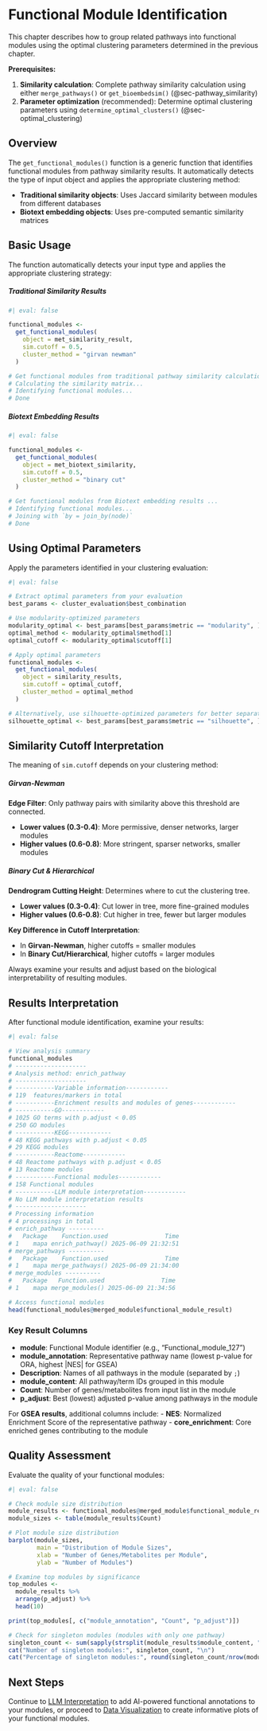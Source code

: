 # Functional Module Identification {#sec-get_functional_modules}

This chapter describes how to group related pathways into functional modules using the optimal clustering parameters determined in the previous chapter.

::: callout-important
**Prerequisites:**

1.  **Similarity calculation**: Complete pathway similarity calculation using either `merge_pathways()` or `get_bioembedsim()` (@sec-pathway_similarity)
2.  **Parameter optimization** (recommended): Determine optimal clustering parameters using `determine_optimal_clusters()` (@sec-optimal_clustering)
:::

## Overview

The `get_functional_modules()` function is a generic function that identifies functional modules from pathway similarity results. It automatically detects the type of input object and applies the appropriate clustering method:

-   **Traditional similarity objects**: Uses Jaccard similarity between modules from different databases
-   **Biotext embedding objects**: Uses pre-computed semantic similarity matrices

## Basic Usage

The function automatically detects your input type and applies the appropriate clustering strategy:

::: panel-tabset
##### Traditional Similarity Results

```r
#| eval: false

functional_modules <- 
  get_functional_modules(
    object = met_similarity_result,
    sim.cutoff = 0.5,
    cluster_method = "girvan newman"
  )

# Get functional modules from traditional pathway similarity calculation results ...
# Calculating the similarity matrix...
# Identifying functional modules...
# Done
```

##### Biotext Embedding Results

```r
#| eval: false

functional_modules <- 
  get_functional_modules(
    object = met_biotext_similarity,
    sim.cutoff = 0.5,
    cluster_method = "binary cut"
  )

# Get functional modules from Biotext embedding results ...
# Identifying functional modules...
# Joining with `by = join_by(node)`
# Done
```
:::

## Using Optimal Parameters

Apply the parameters identified in your clustering evaluation:

```r
#| eval: false

# Extract optimal parameters from your evaluation
best_params <- cluster_evaluation$best_combination

# Use modularity-optimized parameters
modularity_optimal <- best_params[best_params$metric == "modularity", ]
optimal_method <- modularity_optimal$method[1]
optimal_cutoff <- modularity_optimal$cutoff[1]

# Apply optimal parameters
functional_modules <- 
  get_functional_modules(
    object = similarity_results,
    sim.cutoff = optimal_cutoff,
    cluster_method = optimal_method
  )

# Alternatively, use silhouette-optimized parameters for better separation
silhouette_optimal <- best_params[best_params$metric == "silhouette", ]
```

## Similarity Cutoff Interpretation

The meaning of `sim.cutoff` depends on your clustering method:

::: panel-tabset
##### Girvan-Newman

**Edge Filter**: Only pathway pairs with similarity above this threshold are connected.

-   **Lower values (0.3-0.4)**: More permissive, denser networks, larger modules
-   **Higher values (0.6-0.8)**: More stringent, sparser networks, smaller modules

##### Binary Cut & Hierarchical

**Dendrogram Cutting Height**: Determines where to cut the clustering tree.

-   **Lower values (0.3-0.4)**: Cut lower in tree, more fine-grained modules\
-   **Higher values (0.6-0.8)**: Cut higher in tree, fewer but larger modules
:::

::: callout-note
**Key Difference in Cutoff Interpretation**:

-   In **Girvan-Newman**, higher cutoffs = smaller modules
-   In **Binary Cut/Hierarchical**, higher cutoffs = larger modules

Always examine your results and adjust based on the biological interpretability of resulting modules.
:::

## Results Interpretation

After functional module identification, examine your results:

```r
#| eval: false

# View analysis summary
functional_modules
# -------------------- 
# Analysis method: enrich_pathway 
# -------------------- 
# -----------Variable information------------
# 119  features/markers in total
# -----------Enrichment results and modules of genes------------
# -----------GO------------
# 1025 GO terms with p.adjust < 0.05 
# 250 GO modules 
# -----------KEGG------------
# 48 KEGG pathways with p.adjust < 0.05 
# 29 KEGG modules
# -----------Reactome------------
# 48 Reactome pathways with p.adjust < 0.05 
# 13 Reactome modules
# -----------Functional modules------------
# 158 Functional modules
# -----------LLM module interpretation------------
# No LLM module interpretation results
# -------------------- 
# Processing information
# 4 processings in total
# enrich_pathway ---------- 
#   Package    Function.used                Time
# 1    mapa enrich_pathway() 2025-06-09 21:32:51
# merge_pathways ---------- 
#   Package    Function.used                Time
# 1    mapa merge_pathways() 2025-06-09 21:34:00
# merge_modules ---------- 
#   Package   Function.used                Time
# 1    mapa merge_modules() 2025-06-09 21:34:56

# Access functional modules
head(functional_modules@merged_module$functional_module_result)
```

### Key Result Columns

-   **module**: Functional Module identifier (e.g., "Functional_module_127")
-   **module_annotation**: Representative pathway name (lowest p-value for ORA, highest \|NES\| for GSEA)
-   **Description**: Names of all pathways in the module (separated by `;`)
-   **module_content**: All pathway/term IDs grouped in this module
-   **Count**: Number of genes/metabolites from input list in the module
-   **p_adjust**: Best (lowest) adjusted p-value among pathways in the module

For **GSEA results**, additional columns include: - **NES**: Normalized Enrichment Score of the representative pathway - **core_enrichment**: Core enriched genes contributing to the module

## Quality Assessment

Evaluate the quality of your functional modules:

```r
#| eval: false

# Check module size distribution
module_results <- functional_modules@merged_module$functional_module_result
module_sizes <- table(module_results$Count)

# Plot module size distribution
barplot(module_sizes, 
        main = "Distribution of Module Sizes", 
        xlab = "Number of Genes/Metabolites per Module",
        ylab = "Number of Modules")

# Examine top modules by significance
top_modules <- 
  module_results %>%
  arrange(p_adjust) %>%
  head(10)

print(top_modules[, c("module_annotation", "Count", "p_adjust")])

# Check for singleton modules (modules with only one pathway)
singleton_count <- sum(sapply(strsplit(module_results$module_content, ";"), length) == 1)
cat("Number of singleton modules:", singleton_count, "\n")
cat("Percentage of singleton modules:", round(singleton_count/nrow(module_results)*100, 1), "%\n")
```

## Next Steps

Continue to [LLM Interpretation](07_llm_interpretation.qmd) to add AI-powered functional annotations to your modules, or proceed to [Data Visualization](08_data_vis.qmd) to create informative plots of your functional modules.
